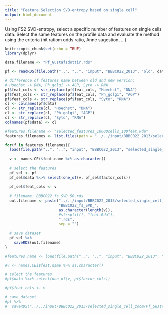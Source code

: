 ```yaml
---
title: "Feature Selection SVD-entropy based on single cell"
output: html_document
---
```


Using FS2 SVD-entropy, select a specific number of features on single cells data.
Select the same features on the profile data and evaluate the method using the criteria (hit ratiom odds ratio, Anne sugestion, ...)

```r
knitr::opts_chunk$set(echo = TRUE)
library(dplyr)
```

```r

data.filename <- "Pf_Gustafsdottir.rds"

pf <- readRDS(file.path("..", "..", "input", "BBBC022_2013", "old", data.filename)) 

# difference of features name between old and new version:
# Hoechst -> DNA, Ph_golgi -> AGP, Syto -> RNA
pf$feat_cols <- str_replace(pf$feat_cols, "Hoechst", "DNA")
pf$feat_cols <- str_replace(pf$feat_cols, "Ph_golgi", "AGP")
pf$feat_cols <- str_replace(pf$feat_cols, "Syto", "RNA")
cl <- colnames(pf$data)
cl <- str_replace(cl, "Hoechst", "DNA")
cl <- str_replace(cl, "Ph_golgi", "AGP")
cl <- str_replace(cl, "Syto", "RNA")
colnames(pf$data) <- cl

#features.filename <- "selected_features_10000cells_100feat.Rda"
features.filenames <- list.files(path = "../../input/BBBC022_2013/selected_single_cell_zoom/feat_names/")

for(f in features.filenames){
  load(file.path("..", "..", "input", "BBBC022_2013", "selected_single_cell_zoom", "feat_names", f))
  
  v <- names.CEi$feat.name %>% as.character()
  
  # select the features
  pf_sel <- pf
  pf_sel$data %<>% select(one_of(v, pf_sel$factor_cols))
  
  pf_sel$feat_cols <- v
  
  # filename: BBBC022_fs_SVD_50.rds
  out.filename <- paste("../../input/BBBC022_2013/selected_single_cell_zoom/feat_selected/", 
                        "BBBC022_fs_SVD_",
                        as.character(length(v)),
                        #strsplit(f, "feat.Rda"),
                        ".rds",
                        sep = "")
  
  # save dataset
  pf_sel %>%
    saveRDS(out.filename)
}

#features.name <- load(file.path("..", "..", "input", "BBBC022_2013", "single_cells", features.filename))

#v <- names.CEi$feat.name %>% as.character()

# select the features
#pf$data %<>% select(one_of(v, pf$factor_cols))

#pf$feat_cols <- v

# save dataset
#pf %>%
#  saveRDS("../../input/BBBC022_2013/selected_single_cell_zoom/Pf_Gustafsdottir_sc_FS2_100.rds")


```

